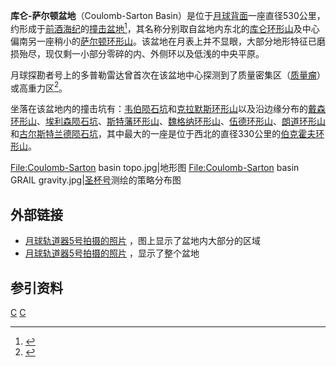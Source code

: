 {{lunar crater data|
 image=Coulomb-Sarton Basin 5006 med.jpg|
 caption=[[月球轨道器5号|月球轨道器5号]]拍摄的斜视图，红色区显示了盆地的大致范围|
 latitude=52.0|
 N_or_S=S|
 longitude= 123.0|
 E_or_W=W|
 diameter=530公里<ref>《月球地质史》，1987, Wilhelms, Don E.; with sections by McCauley, John F.; Trask, Newell J. USGS Professional Paper: 1348. （[http://pubs.er.usgs.gov/publication/pp1348 online] {{Wayback|url=http://pubs.er.usgs.gov/publication/pp1348 |date=20160604112233 }}）</ref>|
 eponym=[[库仑环形山|库仑环形山]]和[[萨尔顿环形山|萨尔顿环形山]]}}

'''库仑-萨尔顿盆地'''（Coulomb-Sarton Basin）是位于[[月球背面|月球背面]]一座直径530公里，约形成于[[前酒海纪|前酒海纪]]的[[撞击盆地|撞击盆地]]<ref>{{Cite web |url=http://www.lpod.org/cwm/DataStuff/Lunar%20Basins.htm |title=Impact Basin Database |access-date=2017-03-06 |archive-url=https://web.archive.org/web/20140807080738/http://www.lpod.org/cwm/DataStuff/Lunar%20Basins.htm |archive-date=2014-08-07 |dead-url=yes }}</ref>，其名称分别取自盆地内东北的[[库仑环形山|库仑环形山]]及中心偏南另一座稍小的[[萨尔顿环形山|萨尔顿环形山]]。该盆地在月表上并不显眼，大部分地形特征已磨损殆尽，现仅剩一小部分零碎的内、外侧环以及低浅的中央平原。

月球探勘者号上的多普勒雷达曾首次在该盆地中心探测到了质量密集区（[[质量瘤|质量瘤]]）或高重力区<ref>{{cite journal | doi = 10.1126/science.281.5382.1476 | title = Improved Gravity Field of the Moon from Lunar Prospector | year = 1998 |author1=A. S. Konopliv |author2=A. B. Binder |author3=L. L. Hood |author4=A. B. Kucinskas |author5=W. L. Sjogren |author6=J. G. Williams | journal = Science | volume =  281 | issue = 5382  | pages = 1476–1480 | pmid=9727968}}</ref>。

坐落在该盆地内的撞击坑有：[[韦伯陨石坑|韦伯陨石坑]]和[[克拉默斯环形山|克拉默斯环形山]]以及沿边缘分布的[[戴森环形山|戴森环形山]]、[[埃利森陨石坑|埃利森陨石坑]]、[[斯特藩环形山|斯特藩环形山]]、[[魏格纳环形山|魏格纳环形山]]、[[伍德环形山|伍德环形山]]、[[朗道环形山|朗道环形山]]和[[古尔斯特兰德陨石坑|古尔斯特兰德陨石坑]]，其中最大的一座是位于西北的直径330公里的[[伯克霍夫环形山|伯克霍夫环形山]]。

<gallery heights="240px" mode="packed">
File:Coulomb-Sarton basin topo.jpg|地形图
File:Coulomb-Sarton basin GRAIL gravity.jpg|[[重力回溯及内部结构实验室|圣杯号]]测绘的策略分布图
</gallery>

==外部链接==
* [http://www.lpi.usra.edu/resources/lunarorbiter/images/print/5015_h3.jpg [[月球轨道器5号|月球轨道器5号]]拍摄的照片] {{Wayback|url=http://www.lpi.usra.edu/resources/lunarorbiter/images/print/5015_h3.jpg |date=20160304000850 }}，图上显示了盆地内大部分的区域
* [http://www.lpi.usra.edu/resources/lunarorbiter/images/print/5006_med.jpg 月球轨道器5号拍摄的照片] {{Wayback|url=http://www.lpi.usra.edu/resources/lunarorbiter/images/print/5006_med.jpg |date=20160304054246 }}，显示了整个盆地

==参引资料==
{{reflist}}

[[Category:月球盆地|C]]
[[Category:撞击盆地|C]]
